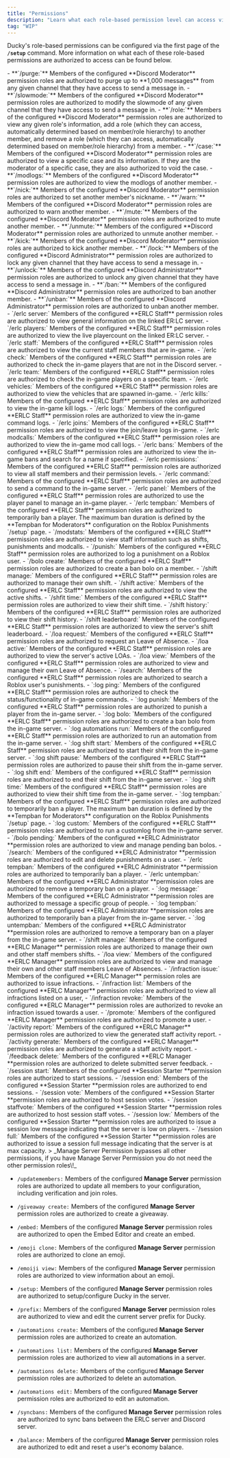 ```yaml
---
title: "Permissions"
description: "Learn what each role-based permission level can access via Ducky."
tag: "WIP"
---
```


Ducky's role-based permissions can be configured via the first page of the **`/setup`** command. More information on what each of these role-based permissions are authorized to access can be found below.

<Accordion title="Discord Moderator Roles" icon="hammer">
  - **`/purge:`** Members of the configured **Discord Moderator** permission roles are authorized to purge up to **1,000 messages** from any given channel that they have access to send a message in.
  - **`/slowmode:`** Members of the configured **Discord Moderator** permission roles are authorized to modify the slowmode of any given channel that they have access to send a message in.
  - **`/role:`** Members of the configured **Discord Moderator** permission roles are authorized to view any given role's information, add a role (which they can access, automatically determined based on member/role hierarchy) to another member, and remove a role (which they can access, automatically determined based on member/role hierarchy) from a member.
  - **`/case:`** Members of the configured **Discord Moderator** permission roles are authorized to view a specific case and its information. If they are the moderator of a specific case, they are also authorized to void the case.
  - **`/modlogs:`** Members of the configured **Discord Moderator** permission roles are authorized to view the modlogs of another member.
  - **`/nick:`** Members of the configured **Discord Moderator** permission roles are authorized to set another member's nickname.
  - **`/warn:`** Members of the configured **Discord Moderator** permission roles are authorized to warn another member.
  - **`/mute:`** Members of the configured **Discord Moderator** permission roles are authorized to mute another member.
  - **`/unmute:`** Members of the configured **Discord Moderator** permission roles are authorized to unmute another member.
  - **`/kick:`** Members of the configured **Discord Moderator** permission roles are authorized to kick another member.
</Accordion>

<Accordion title="Discord Administrator Roles" icon="shield">
  - **`/lock:`** Members of the configured **Discord Administrator** permission roles are authorized to lock any given channel that they have access to send a message in.
  - **`/unlock:`** Members of the configured **Discord Administrator** permission roles are authorized to unlock any given channel that they have access to send a message in.
  - **`/ban:`** Members of the configured **Discord Administrator** permission roles are authorized to ban another member.
  - **`/unban:`** Members of the configured **Discord Administrator** permission roles are authorized to unban another member.
</Accordion>

<Accordion title="ERLC Staff Roles" icon="Hammer">
  - `/erlc server:` Members of the configured **ERLC Staff** permission roles are authorized to view general information on the linked ER:LC server.
  - `/erlc players:` Members of the configured **ERLC Staff** permission roles are authorized to view the live playercount on the linked ER:LC server.
  - `/erlc staff:` Members of the configured **ERLC Staff** permission roles are authorized to view the current staff members that are in-game.
  - `/erlc check:` Members of the configured **ERLC Staff** permission roles are authorized to check the in-game players that are not in the Discord server.
  - `/erlc team:` Members of the configured **ERLC Staff** permission roles are authorized to check the in-game players on a specific team.
  - `/erlc vehicles:` Members of the configured **ERLC Staff** permission roles are authorized to view the vehicles that are spawned in-game.
  - `/erlc kills:` Members of the configured **ERLC Staff** permission roles are authorized to view the in-game kill logs.
  - `/erlc logs:` Members of the configured **ERLC Staff** permission roles are authorized to view the in-game command logs.
  - `/erlc joins:` Members of the configured **ERLC Staff** permission roles are authorized to view the join/leave logs in-game.
  - `/erlc modcalls:` Members of the configured **ERLC Staff** permission roles are authorized to view the in-game mod call logs.
  - `/erlc bans:` Members of the configured **ERLC Staff** permission roles are authorized to view the in-game bans and search for a name if specified.
  - `/erlc permissions:` Members of the configured **ERLC Staff** permission roles are authorized to view all staff members and their permission levels.
  - `/erlc command:` Members of the configured **ERLC Staff** permission roles are authorized to send a command to the in-game server.
  - `/erlc panel:` Members of the configured **ERLC Staff** permission roles are authorized to use the player panel to manage an in-game player.
  - `/erlc tempban:` Members of the configured **ERLC Staff** permission roles are authorized to temporarily ban a player. The maximum ban duration is defined by the **Tempban for Moderators** configuration on the Roblox Punishments `/setup` page.
  - `/modstats:` Members of the configured **ERLC Staff** permission roles are authorized to view staff information such as shifts, punishments and modcalls.
  - `/punish:` Members of the configured **ERLC Staff** permission roles are authorized to log a punishment on a Roblox user.
  - `/bolo create:` Members of the configured **ERLC Staff** permission roles are authorized to create a ban bolo on a member.
  - `/shift manage:` Members of the configured **ERLC Staff** permission roles are authorized to manage their own shift.
  - `/shift active:` Members of the configured **ERLC Staff** permission roles are authorized to view the active shifts.
  - `/shfit time:` Members of the configured **ERLC Staff** permission roles are authorized to view their shift time.
  - `/shift history:` Members of the configured **ERLC Staff** permission roles are authorized to view their shift history.
  - `/shift leaderboard:` Members of the configured **ERLC Staff** permission roles are authorized to view the server's shift leaderboard.
  - `/loa request:` Members of the configured **ERLC Staff** permission roles are authorized to request an Leave of Absence.
  - `/loa active:` Members of the configured **ERLC Staff** permission roles are authorized to view the server's active LOAs.
  - `/loa view:` Members of the configured **ERLC Staff** permission roles are authorized to view and manage their own Leave of Absence.
  - `/search:` Members of the configured **ERLC Staff** permission roles are authorized to search a Roblox user's punishments.
  - `:log ping:` Members of the configured **ERLC Staff** permission roles are authorized to check the status/functionality of in-game commands.
  - `:log punish:` Members of the configured **ERLC Staff** permission roles are authorized to punish a player from the in-game server.
  - `:log bolo: `Members of the configured **ERLC Staff** permission roles are authorized to create a ban bolo from the in-game server.
  - `:log automations run:` Members of the configured **ERLC Staff** permission roles are authorized to run an automation from the in-game server.
  - `:log shift start:` Members of the configured **ERLC Staff** permission roles are authorized to start their shift from the in-game server.
  - `:log shift pause:` Members of the configured **ERLC Staff** permission roles are authorized to pause their shift from the in-game server.
  - `:log shift end:` Members of the configured **ERLC Staff** permission roles are authorized to end their shift from the in-game server.
  - `:log shift time:` Members of the configured **ERLC Staff** permission roles are authorized to view their shift time from the in-game server.
  - `:log tempban:` Members of the configured **ERLC Staff** permission roles are authorized to temporarily ban a player. The maximum ban duration is defined by the **Tempban for Moderators** configuration on the Roblox Punishments `/setup` page.
  - `:log custom:` Members of the configured **ERLC Staff** permission roles are authorized to run a customlog from the in-game server.
</Accordion>

<Accordion title="ERLC Administrator Roles" icon="Shield">
  - `/bolo pending:` Members of the configured **ERLC Administrator **permission roles are authorized to view and manage pending ban bolos.
  - `/search:` Members of the configured **ERLC Administrator **permission roles are authorized to edit and delete punishments on a user.
  - `/erlc tempban:` Members of the configured **ERLC Administrator **permission roles are authorized to temporarily ban a player.
  - `/erlc untempban:`  Members of the configured **ERLC Administrator **permission roles are authorized to remove a temporary ban on a player.
  - `:log message:` Members of the configured **ERLC Administrator **permission roles are authorized to message a specific group of people.
  - `:log tempban:` Members of the configured **ERLC Administrator **permission roles are authorized to temporarily ban a player from the in-game server.
  - `:log untempban:` Members of the configured **ERLC Administrator **permission roles are authorized to remove a temporary ban on a player from the in-game server.
</Accordion>

<Accordion title="ERLC Manager Roles" icon="gear">
  - `/shift manage:` Members of the configured **ERLC Manager** permission roles are authorized to manage their own and other staff members shifts.
  - `/loa view:` Members of the configured **ERLC Manager** permission roles are authorized to view and manage their own and other staff members Leave of Absences.
  - `/infraction issue:` Members of the configured **ERLC Manager** permission roles are authorized to issue infractions.
  - `/infraction list:` Members of the configured **ERLC Manager** permission roles are authorized to view all infractions listed on a user,
  - `/infraction revoke:` Members of the configured **ERLC Manager** permission roles are authorized to revoke an infraction issued towards a user.
  - `/promote:` Members of the configured **ERLC Manager** permission roles are authorized to promote a user.
  - `/activity report:` Members of the configured **ERLC Manager** permission roles are authorized to view the generated staff activity report.
  - `/activity generate:` Members of the configured **ERLC Manager** permission roles are authorized to generate a staff activity report.
  - `/feedback delete:` Members of the configured **ERLC Manager **permission roles are authorized to delete submitted server feedback.
</Accordion>

<Accordion title="Session Starter Roles" icon="gamepad" iconType="regular">
  - `/session start:` Members of the configured **Session Starter **permission roles are authorized to start sessions.
  - `/session end:` Members of the configured **Session Starter **permission roles are authorized to end sessions.
  - `/session vote:` Members of the configured **Session Starter **permission roles are authorized to host session votes.
  - `/session staffvote:` Members of the configured **Session Starter **permission roles are authorized to host session staff votes.
  - `/session low:` Members of the configured **Session Starter **permission roles are authorized to issue a session low message indicating that the server is low on players.
  - `/session full:` Members of the configured **Session Starter **permission roles are authorized to issue a session full message indicating that the server is at max capacity.
</Accordion>

<Accordion title="Manage Server Permissions" icon="gear">
  > _Manage Server Permission bypasses all other permissions, if you have Manage Server Permission you do not need the other permission roles\!_

  - `/updatemembers:` Members of the configured **Manage Server** permission roles are authorized to update all members to your configuration, including verification and join roles.


  - `/giveaway create:` Members of the configured **Manage Server** permission roles are authorized to create a giveaway.
  - `/embed:` Members of the configured **Manage Server** permission roles are authorized to open the Embed Editor and create an embed.
  - `/emoji clone:` Members of the configured **Manage Server** permission roles are authorized to clone an emoji.
  - `/emoiji view:` Members of the configured **Manage Server** permission roles are authorized to view information about an emoji.
  - `/setup:` Members of the configured **Manage Server** permission roles are authorized to setup/configure Ducky in the server.
  - `/prefix:` Members of the configured **Manage Server** permission roles are authorized to view and edit the current server prefix for Ducky.
  - `/automations create:` Members of the configured **Manage Server** permission roles are authorized to create an automation.
  - `/automations list:` Members of the configured **Manage Server** permission roles are authorized to view all automations in a server.
  - `/automations delete:` Members of the configured **Manage Server** permission roles are authorized to delete an automation.
  - `/automations edit:` Members of the configured **Manage Server** permission roles are authorized to edit an automation.
  - `/syncbans:` Members of the configured **Manage Server** permission roles are authorized to sync bans between the ERLC server and Discord server.
  - `/balance:` Members of the configured **Manage Server** permission roles are authorized to edit and reset a user's economy balance.
</Accordion>